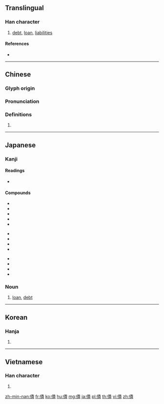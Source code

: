 {{also|债}}
==Translingual==

===Han character===
{{Han char|rn=9|rad=人|as=11|sn=13|four=25286|canj=OQMC|ids=⿰亻責}}

# [[debt]], [[loan]], [[liabilities]]

====References====
* {{Han ref|kx=0114.260|dkj=01022|dj=0244.030|hdz=10207.100|uh=50B5|ud=20661|bh=B6C5|bd=46789}}

----

==Chinese==
{{zh-forms|s=债}}

===Glyph origin===
{{Han etym}}

===Pronunciation===
{{zh-pron
|m=zhài
|c=zaai3
|h=pfs=chai
|md=
|mn=qz,xm,zz:chài/qz,tw,xm:chè/zz:chèe
|mn_note=chài - literary; chè/chèe - vernacular
|w=
|mc=y
|oc=y
|cat=
}}

===Definitions===
{{zh-hanzi}}

# {{rfdef|lang=zh}}

----

==Japanese==

===Kanji===
{{ja-kanji|grade=c|rs=人11}}

====Readings====
* {{ja-readings|goon=[[せ]] (se) {{non-joyo-reading}}|kanon=[[さい]] (sai)|kun=[[かり]] (kari)}}

====Compounds====
{{top3}}
* {{ja-r|公債|こうさい}}
* {{ja-r|国債|こくさい}}
* {{ja-r|負債|ふさい}}
* {{ja-r|債権|さいけん}}
* {{ja-r|債券|さいけん}}
{{mid3}}
* {{ja-r|社債|しゃさい}}
* {{ja-r|学校債|がっこうさい}}
* {{ja-r|社債発行費|しゃさいはっこうひ}}
* {{ja-r|負債性引当金|ふさいせいひきあてきん}}
{{mid3}}
* {{ja-r|ワラント債|ワラントさい}}
* {{ja-r|校債|こうさい}}
* {{ja-r|学債|がくさい}}
* {{ja-r|債務|さいむ}}
{{bottom}}

===Noun===
{{ja-noun|さい}}

# [[loan]], [[debt]]

----

==Korean==

===Hanja===
{{ko-hanja|hangeul=채|rv=chae|mr=ch'ae}}

# {{defn|lang=ko|sort=人11}}

----

==Vietnamese==

===Han character===
{{vi-hantu|trái|rs=人11}}

# {{defn|lang=vi}}

[[zh-min-nan:債]]
[[fr:債]]
[[ko:債]]
[[hu:債]]
[[mg:債]]
[[ja:債]]
[[pl:債]]
[[th:債]]
[[vi:債]]
[[zh:債]]